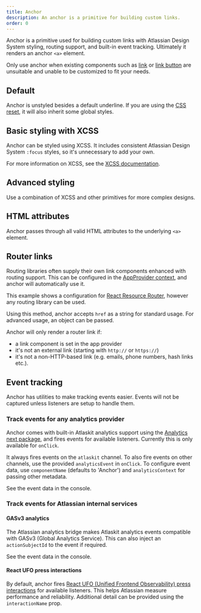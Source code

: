 ```yaml
---
title: Anchor
description: An anchor is a primitive for building custom links.
order: 0
---
```




<CodeDocsHeader
  name="@atlaskit/primitives"
  repository="https://bitbucket.org/atlassian/atlassian-frontend-mirror"
  directoryName="primitives"
/>

Anchor is a primitive used for building custom links with Atlassian Design System styling, routing support, and built-in event tracking. Ultimately it renders an anchor `<a>` element.

Only use anchor when existing components such as [link](/components/link/examples) or [link button](/components/button/link-button/examples) are unsuitable and unable to be customized to fit your needs.

## Default

Anchor is unstyled besides a default underline. If you are using the [CSS reset](/components/css-reset/examples), it will also inherit some global styles.

<Example Component={AnchorDefault} packageName="@atlaskit/primitives/anchor" />

## Basic styling with XCSS

Anchor can be styled using XCSS. It includes consistent Atlassian Design System `:focus` styles, so it's unnecessary to add your own.

For more information on XCSS, see the [XCSS documentation](/components/primitives/xcss).

<Example Component={AnchorBasic} packageName="@atlaskit/primitives/anchor" />

## Advanced styling

Use a combination of XCSS and other primitives for more complex designs.

<Example Component={AnchorStyled} packageName="@atlaskit/primitives/anchor" />

## HTML attributes

Anchor passes through all valid HTML attributes to the underlying `<a>` element.

<Example
  Component={AnchorHtmlAttributes}
  packageName="@atlaskit/primitives/anchor"
/>

## Router links

Routing libraries often supply their own link components enhanced with routing support. This can be configured in the [AppProvider context](/components/app-provider/examples#router-links), and anchor will automatically use it.

This example shows a configuration for [React Resource Router](https://github.com/atlassian-labs/react-resource-router), however any routing library can be used.

Using this method, anchor accepts `href` as a string for standard usage. For advanced usage, an object can be passed.

Anchor will only render a router link if:

- a link component is set in the app provider
- it's not an external link (starting with `http://` or `https://`)
- it's not a non-HTTP-based link (e.g. emails, phone numbers, hash links etc.).

<Example
  Component={AnchorRouterLinkConfiguration}
  packageName="@atlaskit/primitives/anchor"
  appearance="source-only"
/>

## Event tracking

Anchor has utilities to make tracking events easier. Events will not be captured unless listeners are setup to handle them.

### Track events for any analytics provider

Anchor comes with built-in Atlaskit analytics support using the [Analytics next package](https://atlaskit.atlassian.com/packages/analytics/analytics-next), and fires events for available listeners. Currently this is only available for `onClick`.

It always fires events on the `atlaskit` channel. To also fire events on other channels, use the provided `analyticsEvent` in `onClick`. To configure event data, use `componentName` (defaults to 'Anchor') and `analyticsContext` for passing other metadata.

See the event data in the console.

<Example
  Component={AnchorAnalytics}
  packageName="@atlaskit/primitives/anchor"
/>

### Track events for Atlassian internal services

#### GASv3 analytics

The Atlassian analytics bridge makes Atlaskit analytics events compatible with GASv3 (Global Analytics Service). This can also inject an `actionSubjectId` to the event if required.

See the event data in the console.

<Example
  Component={AnchorAnalyticsGASv3}
  packageName="@atlaskit/primitives/anchor"
/>

#### React UFO press interactions

By default, anchor fires [React UFO (Unified Frontend Observability) press interactions](https://developer.atlassian.com/platform/ufo/react-ufo/react-ufo/getting-started/#quick-start--press-interactions) for available listeners. This helps Atlassian measure performance and reliability. Additional detail can be provided using the `interactionName` prop.

<Example
  Component={AnchorPressTracing}
  packageName="@atlaskit/primitives/anchor"
/>
